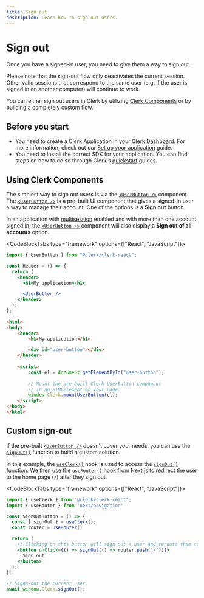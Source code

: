 ```yaml
---
title: Sign out
description: Learn how to sign-out users.
---
```


# Sign out

Once you have a signed-in user, you need to give them a way to sign out.

Please note that the sign-out flow only deactivates the current session. Other valid sessions that correspond to the same user (e.g. if the user is signed in on another computer) will continue to work.

You can either sign out users in Clerk by utilizing [Clerk Components](/docs/components/overview) or by building a completely custom flow.

## Before you start

- You need to create a Clerk Application in your [Clerk Dashboard](https://dashboard.clerk.com/). For more information, check out our [Set up your application](/docs/guides/setup-clerk) guide.
- You need to install the correct SDK for your application. You can find steps on how to do so through Clerk's [quickstart](/docs/quickstarts/overview) guides.

## Using Clerk Components

The simplest way to sign out users is via the [`<UserButton />`][user-button] component. The [`<UserButton />`][user-button] is a pre-built UI component that gives a signed-in user a way to manage their account. One of the options is a **Sign out** button.

<Images
  width={880}
  height={666}
  src="/docs/images/custom-flows/sign-out.jpg"
  alt="The User Button component with the 'Sign out' option hovered over."
/>

In an application with [multisession](/docs/custom-flows/multi-session-applications) enabled and with more than one account signed in, the [`<UserButton />`][user-button] component will also display a **Sign out of all accounts** option. 

<Images
  width={880}
  height={666}
  src="/docs/images/custom-flows/user-button-multisession.jpg"
  alt="The User Button component with multiple accounts signed in."
/>

<CodeBlockTabs type="framework" options={["React", "JavaScript"]}>
```jsx
import { UserButton } from "@clerk/clerk-react";

const Header = () => {
  return (
    <header>
      <h1>My application</h1>

      <UserButton />
    </header>
  );
};
```

```html
<html>
<body>
    <header>
        <h1>My application</h1>

        <div id="user-button"></div>
    </header>
    
    <script>
        const el = document.getElementById("user-button");
        
        // Mount the pre-built Clerk UserButton component
        // in an HTMLElement on your page. 
        window.Clerk.mountUserButton(el);
    </script>
</body>
</html>
```
</CodeBlockTabs>

## Custom sign-out

If the pre-built [`<UserButton />`][user-button] doesn't cover your needs, you can use the [`signOut()`](/docs/references/javascript/clerk/clerk#sign-out) function to build a custom solution.

In this example, the [`useClerk()`](/docs/references/react/use-clerk) hook is used to access the [`signOut()`](https://clerk.com/docs/references/javascript/clerk/clerk#sign-out) function. We then use the [`useRouter()`](https://nextjs.org/docs/pages/api-reference/functions/use-router) hook from Next.js to redirect the user to the home page (`/`) after they sign out.

<CodeBlockTabs type="framework" options={["React", "JavaScript"]}>
```jsx
import { useClerk } from "@clerk/clerk-react";
import { useRouter } from 'next/navigation'

const SignOutButton = () => {
  const { signOut } = useClerk();
  const router = useRouter()

  return (
    // Clicking on this button will sign out a user and reroute them to the "/" (home) page.
    <button onClick={() => signOut(() => router.push("/"))}>
      Sign out
    </button>
  );
};
```

```js
// Signs-out the current user.
await window.Clerk.signOut();
```
</CodeBlockTabs>

[user-button]: /docs/components/user/user-button
